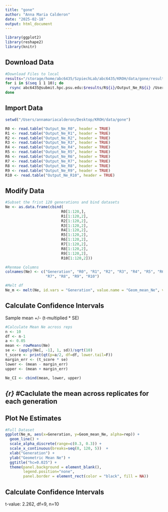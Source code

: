 ```yaml
---
title: "gone"
author: "Anna Maria Calderon"
date: "2025-02-18"
output: html_document
---
```


```r
library(ggplot2)
library(reshape2)
library(knitr)
```

## Download Data

```bash
#Download Files to local
results="/storage/home/abc6435/SzpiechLab/abc6435/KROH/data/gone/results"
for i in $(seq 1 1 10); do
  rsync abc6435@submit.hpc.psu.edu:$results/R${i}/Output_Ne_R${i} /Users/annamariacalderon/Desktop/KROH/data/gone;
done
```

## Import Data

```r
setwd("/Users/annamariacalderon/Desktop/KROH/data/gone")

R0 <- read.table("Output_Ne_R0", header = TRUE)
R1 <- read.table("Output_Ne_R1", header = TRUE)
R2 <- read.table("Output_Ne_R2", header = TRUE)
R3 <- read.table("Output_Ne_R3", header = TRUE)
R4 <- read.table("Output_Ne_R4", header = TRUE)
R5 <- read.table("Output_Ne_R5", header = TRUE)
R6 <- read.table("Output_Ne_R6", header = TRUE)
R7 <- read.table("Output_Ne_R7", header = TRUE)
R8 <- read.table("Output_Ne_R8", header = TRUE)
R9 <- read.table("Output_Ne_R9", header = TRUE)
R10 <- read.table("Output_Ne_R10", header = TRUE)

```

## Modify Data

```r
#Subset the frist 120 generations and bind datasets
Ne <- as.data.frame(cbind(
                         R0[1:120,],
                         R1[1:120,2],
                         R2[1:120,2],
                         R3[1:120,2],
                         R4[1:120,2],
                         R5[1:120,2],
                         R6[1:120,2],
                         R7[1:120,2],
                         R8[1:120,2],
                         R9[1:120,2],
                         R10[1:120,2]))

#Renmae Columns
colnames(Ne) <- c("Generation", "R0", "R1", "R2", "R3", "R4", "R5", "R6",
                  "R7", "R8", "R9", "R10")

#Melt df
Ne_m <- melt(Ne, id.vars = "Generation", value.name = "Geom_mean_Ne", variable.name = "rep")
```

## Calculate Confidence Intervals

Sample mean +/- (t-multiplied \* SE)

```r
#Calculate Mean Ne across reps
n <- 10
df <- n-1
a <- 0.05
mean <- rowMeans(Ne)
se <- (apply(Ne[, -1], 1, sd))/sqrt(10)
t_score <- print(qt(p=a/2, df=df, lower.tail=F))
margin_err <- (t_score * se)
lower <- (mean - margin_err)
upper <- (mean + margin_err)

Ne_CI <- cbind(mean, lower, upper)
```

## *{r}* #Caclulate the mean across replicates for each generation

## Plot Ne Estimates

```r
#Full Dataset
ggplot(Ne_m, aes(x=Generation, y=Geom_mean_Ne, alpha=rep)) + 
  geom_line() +
  scale_alpha_discrete(range=c(0.3, 0.3)) +
  scale_x_continuous(breaks=seq(0, 120, 5))  +
  xlab("Generation") +
  ylab("Geometric Mean Ne") +
  ggtitle("hc=0.025") +
  theme(panel.background = element_blank(),
        legend.position="none",
        panel.border = element_rect(color = "black", fill = NA))
```

## Calculate Confidence Intervals

t-value: 2.262, df=9, n=10
